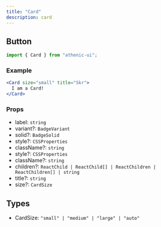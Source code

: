 ```yaml
---
title: "Card"
description: card
---
```


## Button

```js
import { Card } from "athenic-ui";
```

### Example

```jsx
<Card size="small" title="Skr">
  I am a Card!
</Card>
```

### Props

- label: `string`
- variant?: `BadgeVariant`
- solid?: `BadgeSolid`
- style?: `CSSProperties`
- className?: `string`
- style?: `CSSProperties`
- className?: `string`
- children?: `ReactChild | ReactChild[] | ReactChildren | ReactChildren[] | string`
- title?: `string`
- size?: `CardSize`

## Types

- CardSize: `"small" | "medium" | "large" | "auto"`
